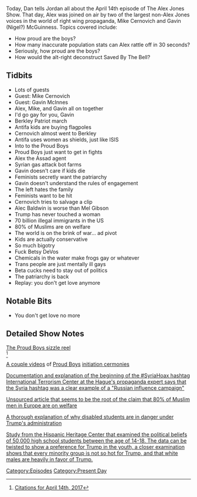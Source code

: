 {{Episode
    | title           = April 14, 2017
    | caption         = [https://knowledgefight.libsyn.com/april-14-2017 Listen to this episode on Libsyn]
    | episodeNumber   = 30
    | length          = 03:04:42
    | airDate         = April 17, 2017
    | coverageDate    = April 14, 2017
    | episodeType     = [[:Category:Present Day|Present Day]]
    | appearance      = [[Mike Cernovich]], [[Gavin McInnes]]
    | oocDrop         = I can't listen to myself; They call me the meme machine
    | previousEpisode = [[29: April 11, 2017]]
    | nextEpisode     = [[31: April 17, 2017]]
}}

{{Stub}}

Today, Dan tells Jordan all about the April 14th episode of The Alex Jones Show. That day, Alex was joined on air by two of the largest non-Alex Jones voices in the world of right wing propaganda, Mike Cernovich and Gavin (Nigel?) McGuinness. Topics covered include:

*How proud are the boys?
*How many inaccurate population stats can Alex rattle off in 30 seconds?
*Seriously, how proud are the boys?
*How would the alt-right deconstruct Saved By The Bell?

==Tidbits==

*Lots of guests
*Guest: Mike Cernovich
*Guest: Gavin McInnes
*Alex, Mike, and Gavin all on together
*I'd go gay for you, Gavin
*Berkley Patriot march
*Antifa kids are buying flagpoles
*Cernovich almost went to Berkley
*Antifa uses women as shields, just like ISIS
*Into to the Proud Boys
*Proud Boys just want to get in fights
*Alex the Assad agent
*Syrian gas attack bot farms
*Gavin doesn't care if kids die
*Feminists secretly want the patriarchy
*Gavin doesn't understand the rules of engagement
*The left hates the family
*Feminists want to be hit
*Cernovich tries to salvage a clip
*Alec Baldwin is worse than Mel Gibson
*Trump has never touched a woman
*70 billion illegal immigrants in the US
*80% of Muslims are on welfare
*The world is on the brink of war... ad pivot
*Kids are actually conservative
*So much bigotry
*Fuck Betsy DeVos
*Chemicals in the water make frogs gay or whatever
*Trans people are just mentally ill gays
*Beta cucks need to stay out of politics
*The patriarchy is back
*Replay: you don't get love anymore

==Notable Bits==

*You don't get love no more

==Detailed Show Notes==

[https://www.youtube.com/watch?v=V-1e9gHews8 The Proud Boys sizzle reel]<br /><ref>[https://knowledgefight.com/research/2017/4/16/citations-for-april-14th-2017 Citations for April 14th, 2017]</ref>

[https://www.youtube.com/watch?v=2RWR2TyJphA A couple videos] of [https://www.youtube.com/watch?v=-3BERjNRvug Proud Boys] [https://www.youtube.com/watch?v=6wBQqXX4KqE&t=186s initiation cermonies]

[https://medium.com/@sasha_a_fox/the-story-of-a-hashtag-e43278a79b4a Documentation and explanation of the beginning of the #SyriaHoax hashtag]<br />

[http://J.M.%20Berger%20of%20The%20International%20Centre%20for%20Counter-Terrorism%20at%20The%20Hague International Terrorism Center at the Hague's propaganda expert says that the Syria hashtag was a clear example of a "Russian influence campaign"]

[http://www.familysecuritymatters.org/publications/detail/turks-in-germany-are-a-time-bomb Unsourced article that seems to be the root of the claim that 80% of Muslim men in Europe are on welfare]

[https://www.americanprogress.org/issues/education/reports/2017/02/02/298010/betsy-devos-threat-to-children-with-disabilities/ A thorough explanation of why disabled students are in danger under Trump's administration]

[http://hispanicheritage.org/50000-generation-z-high-school-students-identify-republican/ Study from the Hispanic Heritage Center that examined the political beliefs of 50,000 high school students between the age of 14-18. The data can be twisted to show a preference for Trump in the youth, a closer examination shows that every minority group is not so hot for Trump, and that white males are heavily in favor of Trump.]

[[Category:Episodes]]

[[Category:Present Day]]